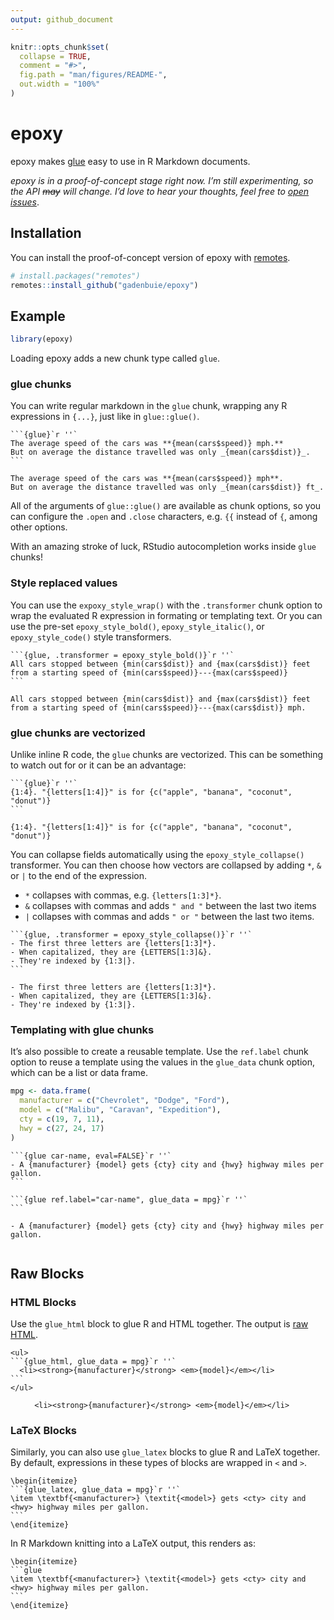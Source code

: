 ```yaml
---
output: github_document
---
```


<!-- README.md is generated from README.Rmd. Please edit that file -->

```r
knitr::opts_chunk$set(
  collapse = TRUE,
  comment = "#>",
  fig.path = "man/figures/README-",
  out.width = "100%"
)
```

# epoxy

<!-- badges: start -->
<!-- badges: end -->

epoxy makes [glue] easy to use in R Markdown documents.

_epoxy is in a proof-of-concept stage right now._
_I'm still experimenting, so the API ~~may~~ will change._
_I'd love to hear your thoughts, feel free to [open issues](https://github.com/gadenbuie/epoxy/issues)_.

## Installation

You can install the proof-of-concept version of epoxy with [remotes].

```r
# install.packages("remotes")
remotes::install_github("gadenbuie/epoxy")
```

## Example

```r
library(epoxy)
```

Loading epoxy adds a new chunk type called `glue`.

### glue chunks

You can write regular markdown in the `glue` chunk,
wrapping any R expressions in `{...}`,
just like in `glue::glue()`.

````
```{glue}`r ''`
The average speed of the cars was **{mean(cars$speed)} mph.**
But on average the distance travelled was only _{mean(cars$dist)}_.
```
````

```glue
The average speed of the cars was **{mean(cars$speed)} mph**.
But on average the distance travelled was only _{mean(cars$dist)} ft_.
```

All of the arguments of `glue::glue()` are available as chunk options,
so you can configure the `.open` and `.close` characters,
e.g. `{{` instead of `{`,
among other options.

With an amazing stroke of luck,
RStudio autocompletion works inside `glue` chunks!

### Style replaced values

You can use the `expoxy_style_wrap()` with the `.transformer` chunk option
to wrap the evaluated R expression in formating or templating text.
Or you can use the pre-set 
`epoxy_style_bold()`, `epoxy_style_italic()`, or `epoxy_style_code()`
style transformers.

````
```{glue, .transformer = epoxy_style_bold()}`r ''`
All cars stopped between {min(cars$dist)} and {max(cars$dist)} feet
from a starting speed of {min(cars$speed)}---{max(cars$speed)}
```
````

```glue
All cars stopped between {min(cars$dist)} and {max(cars$dist)} feet
from a starting speed of {min(cars$speed)}---{max(cars$dist)} mph.
```

### glue chunks are vectorized

Unlike inline R code, the `glue` chunks are vectorized.
This can be something to watch out for or it can be an advantage:

````
```{glue}`r ''`
{1:4}. "{letters[1:4]}" is for {c("apple", "banana", "coconut", "donut")}
```
````

```glue
{1:4}. "{letters[1:4]}" is for {c("apple", "banana", "coconut", "donut")}
```

You can collapse fields automatically using the `epoxy_style_collapse()` transformer.
You can then choose how vectors are collapsed by adding `*`, `&` or `|` 
to the end of the expression.

- `*` collapses with commas, e.g. `{letters[1:3]*}`.
- `&` collapses with commas and adds `" and "` between the last two items
- `|` collapses with commas and adds `" or "` between the last two items.

````
```{glue, .transformer = epoxy_style_collapse()}`r ''`
- The first three letters are {letters[1:3]*}.
- When capitalized, they are {LETTERS[1:3]&}.
- They're indexed by {1:3|}.
```
````

```glue
- The first three letters are {letters[1:3]*}.
- When capitalized, they are {LETTERS[1:3]&}.
- They're indexed by {1:3|}.
```

### Templating with glue chunks

It's also possible to create a reusable template.
Use the `ref.label` chunk option to reuse a template 
using the values in the `glue_data` chunk option,
which can be a list or data frame.

```r
mpg <- data.frame(
  manufacturer = c("Chevrolet", "Dodge", "Ford"),
  model = c("Malibu", "Caravan", "Expedition"),
  cty = c(19, 7, 11),
  hwy = c(27, 24, 17)
)
```

````
```{glue car-name, eval=FALSE}`r ''`
- A {manufacturer} {model} gets {cty} city and {hwy} highway miles per gallon.
```

```{glue ref.label="car-name", glue_data = mpg}`r ''`
```
````

```glue
- A {manufacturer} {model} gets {cty} city and {hwy} highway miles per gallon.
```

```glue
```

## Raw Blocks

### HTML Blocks

Use the `glue_html` block to glue R and HTML together.
The output is [raw HTML](https://pandoc.org/MANUAL.html#raw-htmltex).

````
<ul>
```{glue_html, glue_data = mpg}`r ''`
  <li><strong>{manufacturer}</strong> <em>{model}</em></li>
```
</ul>
````

<ul>
```glue_html
  <li><strong>{manufacturer}</strong> <em>{model}</em></li>
```
</ul>

### LaTeX Blocks

Similarly, you can also use `glue_latex` blocks to glue R and LaTeX together.
By default, expressions in these types of blocks are wrapped in `<` and `>`.

````
\begin{itemize}
```{glue_latex, glue_data = mpg}`r ''`
\item \textbf{<manufacturer>} \textit{<model>} gets <cty> city and <hwy> highway miles per gallon.
```
\end{itemize}
````

In R Markdown knitting into a LaTeX output,
this renders as:

````
\begin{itemize}
```glue
\item \textbf{<manufacturer>} \textit{<model>} gets <cty> city and <hwy> highway miles per gallon.
```
\end{itemize}
````

[glue]: https://glue.tidyverse.org
[remotes]: https://remotes.r-lib.org
